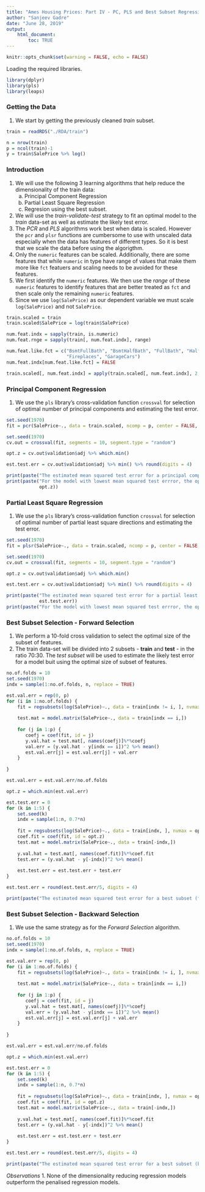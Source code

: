 ```yaml
---
title: "Ames Housing Prices: Part IV - PC, PLS and Best Subset Regression "
author: "Sanjeev Gadre"
date: "June 28, 2019"
output: 
    html_document:
        toc: TRUE
---
```


```r
knitr::opts_chunk$set(warning = FALSE, echo = FALSE)
```

Loading the required libraries.

```r
library(dplyr)
library(pls)
library(leaps)

```

### Getting the Data

1.  We start by getting the previously cleaned *train* subset.

```r
train = readRDS("./RDA/train")

n = nrow(train)
p = ncol(train)-1
y = train$SalePrice %>% log()
```

### Introduction

1.  We will use the following 3 learning algorithms that help reduce the dimensionality of the train data:
    a.  Principal Component Regression
    b.  Partial Least Square Regression
    c.  Regresion using the best subset.
2.  We will use the *train-validate-test* strategy to fit an optimal model to the *train* data-set as well as estimate the likely test error.
3.  The *PCR* and *PLS* algorithms work best when data is scaled. However the `pcr` and `plsr` functions are cumbersome to use with unscaled data especially when the data has features of different types. So it is best that we scale the data before using the algorigthm.
4.  Only the `numeric` features can be scaled. Additionally, there are some features that while `numeric` in type have range of values that make them more like `fct` featuers and scaling needs to be avoided for these features.
5.  We first identify the `numeric` features. We then use the *range* of these `numeric` features to identify features that are better treated as `fct` and then scale only the remaining `numeric` features.
6.  Since we use `log(SalePrice)` as our dependent variable we must scale `log(SalePrice)` and not `SalePrice`.


```r
train.scaled = train
train.scaled$SalePrice = log(train$SalePrice)

num.feat.indx = sapply(train, is.numeric)
num.feat.rnge = sapply(train[, num.feat.indx], range)

num.feat.like.fct = c("BsmtFullBath", "BsmtHalfBath", "FullBath", "HalfBath", "BedroomAbvGr", "KitchenAbvGr", 
                      "Fireplaces", "GarageCars")
num.feat.indx[num.feat.like.fct] = FALSE

train.scaled[, num.feat.indx] = apply(train.scaled[, num.feat.indx], 2, scale)

```

### Principal Component Regression

1.  We use the `pls` library's cross-validation function `crossval` for selection of optimal number of principal components and estimating the test error.

```r
set.seed(1970)
fit = pcr(SalePrice~., data = train.scaled, ncomp = p, center = FALSE, validation = "none", model = FALSE)

set.seed(1970)
cv.out = crossval(fit, segments = 10, segment.type = "random")

opt.z = cv.out$validation$adj %>% which.min()

est.test.err = cv.out$validation$adj %>% min() %>% round(digits = 4)

print(paste("The estimated mean squared test error for a principal component regression model =", est.test.err))
print(paste("For the model with lowest mean squared test errror, the optimal number principal components = ",
            opt.z))

```


### Partial Least Square Regression

1.  We use the `pls` library's cross-validation function `crossval` for selection of optimal number of partial least square directions and estimating the test error.

```r
set.seed(1970)
fit = plsr(SalePrice~., data = train.scaled, ncomp = p, center = FALSE, validation = "none", model = FALSE)

set.seed(1970)
cv.out = crossval(fit, segments = 10, segment.type = "random")

opt.z = cv.out$validation$adj %>% which.min()

est.test.err = cv.out$validation$adj %>% min() %>% round(digits = 4)

print(paste("The estimated mean squared test error for a partial least square regression model =",
            est.test.err))
print(paste("For the model with lowest mean squared test errror, the optimal number partial least square directions = ", opt.z))

```

### Best Subset Selection - Forward Selection

1.  We perform a 10-fold cross validation to select the optimal size of the subset of features.
2.  The train data-set will be divided into 2 subsets - **train** and **test** - in the ratio 70:30. The *test subset* will be used to estimate the likely test error for a model buit using the optimal size of subset of features.

```r
no.of.folds = 10
set.seed(1970)
indx = sample(1:no.of.folds, n, replace = TRUE)

est.val.err = rep(0, p)
for (i in 1:no.of.folds) {
    fit = regsubsets(log(SalePrice)~., data = train[indx != i, ], nvmax = p, method = "forward")
    
    test.mat = model.matrix(SalePrice~., data = train[indx == i,])
    
    for (j in 1:p) {
       coefj = coef(fit, id = j)
       y.val.hat = test.mat[, names(coefj)]%*%coefj
       val.err = (y.val.hat - y[indx == i])^2 %>% mean()
       est.val.err[j] = est.val.err[j] + val.err 
    }
    
}

est.val.err = est.val.err/no.of.folds

opt.z = which.min(est.val.err)

est.test.err = 0
for (k in 1:5) {
    set.seed(k)
    indx = sample(1:n, 0.7*n)
    
    fit = regsubsets(log(SalePrice)~., data = train[indx, ], nvmax = opt.z, method = "forward")
    coef.fit = coef(fit, id = opt.z)
    test.mat = model.matrix(SalePrice~., data = train[-indx,])
    
    y.val.hat = test.mat[, names(coef.fit)]%*%coef.fit
    test.err = (y.val.hat - y[-indx])^2 %>% mean()
    
    est.test.err = est.test.err + test.err
}

est.test.err = round(est.test.err/5, digits = 4)

print(paste("The estimated mean squared test error for a best subset (forward) selection model =", est.test.err))

```

### Best Subset Selection - Backward Selection

1.  We use the same strategy as for the *Forward Selection* algorithm.

```r
no.of.folds = 10
set.seed(1970)
indx = sample(1:no.of.folds, n, replace = TRUE)

est.val.err = rep(0, p)
for (i in 1:no.of.folds) {
    fit = regsubsets(log(SalePrice)~., data = train[indx != i, ], nvmax = p, method = "backward")
    
    test.mat = model.matrix(SalePrice~., data = train[indx == i,])
    
    for (j in 1:p) {
       coefj = coef(fit, id = j)
       y.val.hat = test.mat[, names(coefj)]%*%coefj
       val.err = (y.val.hat - y[indx == i])^2 %>% mean()
       est.val.err[j] = est.val.err[j] + val.err 
    }
    
}

est.val.err = est.val.err/no.of.folds

opt.z = which.min(est.val.err)

est.test.err = 0
for (k in 1:5) {
    set.seed(k)
    indx = sample(1:n, 0.7*n)
    
    fit = regsubsets(log(SalePrice)~., data = train[indx, ], nvmax = opt.z, method = "backward")
    coef.fit = coef(fit, id = opt.z)
    test.mat = model.matrix(SalePrice~., data = train[-indx,])
    
    y.val.hat = test.mat[, names(coef.fit)]%*%coef.fit
    test.err = (y.val.hat - y[-indx])^2 %>% mean()
    
    est.test.err = est.test.err + test.err
}

est.test.err = round(est.test.err/5, digits = 4)

print(paste("The estimated mean squared test error for a best subset (backward) selection model =", est.test.err))

```

*Observations*
1.  None of the dimensionality reducing regression models outperform the penalised regression models.



